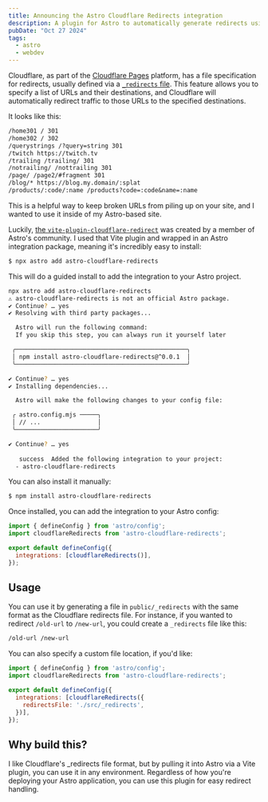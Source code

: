 ```yaml
---
title: Announcing the Astro Cloudflare Redirects integration
description: A plugin for Astro to automatically generate redirects using Cloudflare's _redirects file specification.
pubDate: "Oct 27 2024"
tags:
  - astro
  - webdev
---
```


Cloudflare, as part of the [Cloudflare Pages](https://pages.cloudflare.com/) platform, has a file specification for redirects, usually defined via a [`_redirects` file](https://developers.cloudflare.com/pages/platform/redirects/). This feature allows you to specify a list of URLs and their destinations, and Cloudflare will automatically redirect traffic to those URLs to the specified destinations.

It looks like this:

```txt title="_redirects"
/home301 / 301
/home302 / 302
/querystrings /?query=string 301
/twitch https://twitch.tv
/trailing /trailing/ 301
/notrailing/ /nottrailing 301
/page/ /page2/#fragment 301
/blog/* https://blog.my.domain/:splat
/products/:code/:name /products?code=:code&name=:name
```

This is a helpful way to keep broken URLs from piling up on your site, and I wanted to use it inside of my Astro-based site.

Luckily, [the `vite-plugin-cloudflare-redirect`](https://github.com/bluwy/vite-plugin-cloudflare-redirect) was created by a member of Astro's community. I used that Vite plugin and wrapped in an Astro integration package, meaning it's incredibly easy to install:

```sh
$ npx astro add astro-cloudflare-redirects
```

This will do a guided install to add the integration to your Astro project. 

```sh
npx astro add astro-cloudflare-redirects
⚠ astro-cloudflare-redirects is not an official Astro package.
✔ Continue? … yes
✔ Resolving with third party packages...

  Astro will run the following command:
  If you skip this step, you can always run it yourself later

 ╭────────────────────────────────────────────────╮
 │ npm install astro-cloudflare-redirects@^0.0.1  │
 ╰────────────────────────────────────────────────╯

✔ Continue? … yes
✔ Installing dependencies...

  Astro will make the following changes to your config file:

 ╭ astro.config.mjs ─────╮
 │ // ...                │
 ╰───────────────────────╯

✔ Continue? … yes
  
   success  Added the following integration to your project:
  - astro-cloudflare-redirects
```

You can also install it manually:

```sh
$ npm install astro-cloudflare-redirects
```

Once installed, you can add the integration to your Astro config:

```js title="astro.config.mjs"
import { defineConfig } from 'astro/config';
import cloudflareRedirects from 'astro-cloudflare-redirects';

export default defineConfig({
  integrations: [cloudflareRedirects()],
});
```

## Usage

You can use it by generating a file in `public/_redirects` with the same format as the Cloudflare redirects file. For instance, if you wanted to redirect `/old-url` to `/new-url`, you could create a `_redirects` file like this:

```txt title="_redirects"
/old-url /new-url
```

You can also specify a custom file location, if you'd like:

```js title="astro.config.mjs"
import { defineConfig } from 'astro/config';
import cloudflareRedirects from 'astro-cloudflare-redirects';

export default defineConfig({
  integrations: [cloudflareRedirects({
    redirectsFile: './src/_redirects',
  })],
});
```

## Why build this?

I like Cloudflare's \_redirects file format, but by pulling it into Astro via a Vite plugin, you can use it in any environment. Regardless of how you're deploying your Astro application, you can use this plugin for easy redirect handling.